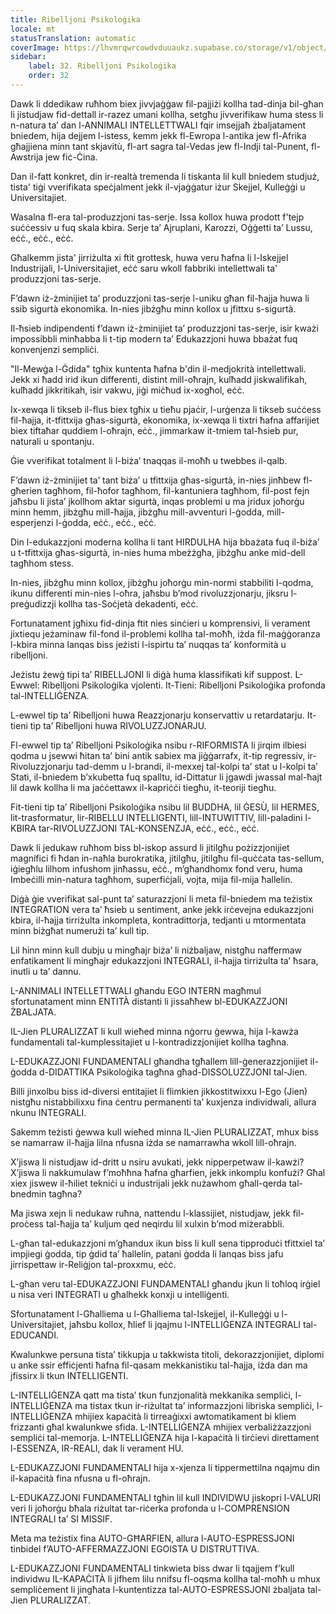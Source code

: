 ```yaml
---
title: Ribelljoni Psikoloġika
locale: mt
statusTranslation: automatic
coverImage: https://lhvmrqwrcowdvduuaukz.supabase.co/storage/v1/object/public/strapi-uploads/small_cover-educacion-fundamental.webp-2d51a7828a2b1309555be27f7e2a61a0.webp
sidebar:
    label: 32. Ribelljoni Psikoloġika
    order: 32
---
```

Dawk li ddedikaw ruħhom biex jivvjaġġaw fil-pajjiżi kollha tad-dinja bil-għan li jistudjaw fid-dettall ir-razez umani kollha, setgħu jivverifikaw huma stess li n-natura ta’ dan l-ANNIMALI INTELLETTWALI fqir imsejjaħ żbaljatament bniedem, hija dejjem l-istess, kemm jekk fl-Ewropa l-antika jew fl-Afrika għajjiena minn tant skjavitù, fl-art sagra tal-Vedas jew fl-Indji tal-Punent, fl-Awstrija jew fiċ-Ċina.

Dan il-fatt konkret, din ir-realtà tremenda li tiskanta lil kull bniedem studjuż, tista' tiġi vverifikata speċjalment jekk il-vjaġġatur iżur Skejjel, Kulleġġi u Universitajiet.

Wasalna fl-era tal-produzzjoni tas-serje. Issa kollox huwa prodott f'tejp suċċessiv u fuq skala kbira. Serje ta’ Ajruplani, Karozzi, Oġġetti ta’ Lussu, eċċ., eċċ., eċċ.

Għalkemm jista' jirriżulta xi ftit grottesk, huwa veru ħafna li l-Iskejjel Industrijali, l-Universitajiet, eċċ saru wkoll fabbriki intellettwali ta' produzzjoni tas-serje.

F’dawn iż-żminijiet ta’ produzzjoni tas-serje l-uniku għan fil-ħajja huwa li ssib sigurtà ekonomika. In-nies jibżgħu minn kollox u jfittxu s-sigurtà.

Il-ħsieb indipendenti f’dawn iż-żminijiet ta’ produzzjoni tas-serje, isir kważi impossibbli minħabba li t-tip modern ta’ Edukazzjoni huwa bbażat fuq konvenjenzi sempliċi.

"Il-Mewġa l-Ġdida" tgħix kuntenta ħafna b'din il-medjokrità intellettwali. Jekk xi ħadd irid ikun differenti, distint mill-oħrajn, kulħadd jiskwalifikah, kulħadd jikkritikah, isir vakwu, jiġi miċħud ix-xogħol, eċċ.

Ix-xewqa li tikseb il-flus biex tgħix u tieħu pjaċir, l-urġenza li tikseb suċċess fil-ħajja, it-tfittxija għas-sigurtà, ekonomika, ix-xewqa li tixtri ħafna affarijiet biex tiftaħar quddiem l-oħrajn, eċċ., jimmarkaw it-tmiem tal-ħsieb pur, naturali u spontanju.

Ġie vverifikat totalment li l-biża’ tnaqqas il-moħħ u twebbes il-qalb.

F’dawn iż-żminijiet ta’ tant biża’ u tfittxija għas-sigurtà, in-nies jinħbew fl-għerien tagħhom, fil-ħofor tagħhom, fil-kantuniera tagħhom, fil-post fejn jaħsbu li jista’ jkollhom aktar sigurtà, inqas problemi u ma jridux joħorġu minn hemm, jibżgħu mill-ħajja, jibżgħu mill-avventuri l-ġodda, mill-esperjenzi l-ġodda, eċċ., eċċ., eċċ.

Din l-edukazzjoni moderna kollha li tant HIRDULHA hija bbażata fuq il-biża’ u t-tfittxija għas-sigurtà, in-nies huma mbeżżgħa, jibżgħu anke mid-dell tagħhom stess.

In-nies, jibżgħu minn kollox, jibżgħu joħorġu min-normi stabbiliti l-qodma, ikunu differenti min-nies l-oħra, jaħsbu b’mod rivoluzzjonarju, jiksru l-preġudizzji kollha tas-Soċjetà dekadenti, eċċ.

Fortunatament jgħixu fid-dinja ftit nies sinċieri u komprensivi, li verament jixtiequ jeżaminaw fil-fond il-problemi kollha tal-moħħ, iżda fil-maġġoranza l-kbira minna lanqas biss jeżisti l-ispirtu ta’ nuqqas ta’ konformità u ribelljoni.

Jeżistu żewġ tipi ta’ RIBELLJONI li diġà huma klassifikati kif suppost. L-Ewwel: Ribelljoni Psikoloġika vjolenti. It-Tieni: Ribelljoni Psikoloġika profonda tal-INTELLIĠENZA.

L-ewwel tip ta’ Ribelljoni huwa Reazzjonarju konservattiv u retardatarju. It-tieni tip ta’ Ribelljoni huwa RIVOLUZZJONARJU.

Fl-ewwel tip ta’ Ribelljoni Psikoloġika nsibu r-RIFORMISTA li jirqim ilbiesi qodma u jsewwi ħitan ta’ bini antik sabiex ma jiġġarrafx, it-tip regressiv, ir-Rivoluzzjonarju tad-demm u l-brandi, il-mexxej tal-kolpi ta’ stat u l-kolpi ta’ Stati, il-bniedem b’xkubetta fuq spalltu, id-Dittatur li jgawdi jwassal mal-ħajt lil dawk kollha li ma jaċċettawx il-kapriċċi tiegħu, it-teoriji tiegħu.

Fit-tieni tip ta’ Ribelljoni Psikoloġika nsibu lil BUDDHA, lil ĠESÙ, lil HERMES, lit-trasformatur, lir-RIBELLU INTELLIGENTI, lill-INTUWITTIV, lill-paladini l-KBIRA tar-RIVOLUZZJONI TAL-KONSENZJA, eċċ., eċċ., eċċ.

Dawk li jedukaw ruħhom biss bl-iskop assurd li jitilgħu pożizzjonijiet magnífici fi ħdan in-naħla burokratika, jitilgħu, jitilgħu fil-quċċata tas-sellum, iġiegħlu lilhom infushom jinħassu, eċċ., m’għandhomx fond veru, huma Imbeċilli min-natura tagħhom, superfiċjali, vojta, mija fil-mija ħallelin.

Diġà ġie vverifikat sal-punt ta’ saturazzjoni li meta fil-bniedem ma teżistix INTEGRATION vera ta’ ħsieb u sentiment, anke jekk irċevejna edukazzjoni kbira, il-ħajja tirriżulta inkompleta, kontradittorja, tedjanti u mtormentata minn biżgħat numerużi ta’ kull tip.

Lil hinn minn kull dubju u mingħajr biża’ li niżbaljaw, nistgħu naffermaw enfatikament li mingħajr edukazzjoni INTEGRALI, il-ħajja tirriżulta ta’ ħsara, inutli u ta’ dannu.

L-ANNIMALI INTELLETTWALI għandu EGO INTERN magħmul sfortunatament minn ENTITÀ distanti li jissaħħew bl-EDUKAZZJONI ŻBALJATA.

IL-Jien PLURALIZZAT li kull wieħed minna nġorru ġewwa, hija l-kawża fundamentali tal-kumplessitajiet u l-kontradizzjonijiet kollha tagħna.

L-EDUKAZZJONI FUNDAMENTALI għandha tgħallem lill-ġenerazzjonijiet il-ġodda d-DIDATTIKA Psikoloġika tagħna għad-DISSOLUZZJONI tal-Jien.

Billi jinxolbu biss id-diversi entitajiet li flimkien jikkostitwixxu l-Ego (Jien) nistgħu nistabbilixxu fina ċentru permanenti ta’ kuxjenza individwali, allura nkunu INTEGRALI.

Sakemm teżisti ġewwa kull wieħed minna IL-Jien PLURALIZZAT, mhux biss se namarraw il-ħajja lilna nfusna iżda se namarrawha wkoll lill-oħrajn.

X’jiswa li nistudjaw id-dritt u nsiru avukati, jekk nipperpetwaw il-kawżi? X’jiswa li nakkumulaw f’moħħna ħafna għarfien, jekk inkomplu konfużi? Għal xiex jiswew il-ħiliet tekniċi u industrijali jekk nużawhom għall-qerda tal-bnedmin tagħna?

Ma jiswa xejn li nedukaw ruħna, nattendu l-klassijiet, nistudjaw, jekk fil-proċess tal-ħajja ta’ kuljum qed neqirdu lil xulxin b’mod miżerabbli.

L-għan tal-edukazzjoni m’għandux ikun biss li kull sena tipproduċi tfittxiel ta’ impjiegi ġodda, tip ġdid ta’ ħallelin, patani ġodda li lanqas biss jafu jirrispettaw ir-Reliġjon tal-proxxmu, eċċ.

L-għan veru tal-EDUKAZZJONI FUNDAMENTALI għandu jkun li toħloq irġiel u nisa veri INTEGRATI u għalhekk konxji u intelliġenti.

Sfortunatament l-Għalliema u l-Għalliema tal-Iskejjel, il-Kulleġġi u l-Universitajiet, jaħsbu kollox, ħlief li jqajmu l-INTELLIĠENZA INTEGRALI tal-EDUCANDI.

Kwalunkwe persuna tista’ tikkupja u takkwista titoli, dekorazzjonijiet, diplomi u anke ssir effiċjenti ħafna fil-qasam mekkanistiku tal-ħajja, iżda dan ma jfissirx li tkun INTELLIGENTI.

L-INTELLIĠENZA qatt ma tista’ tkun funzjonalità mekkanika sempliċi, l-INTELLIĠENZA ma tistax tkun ir-riżultat ta’ informazzjoni libriska sempliċi, l-INTELLIĠENZA mhijiex kapaċità li tirreaġixxi awtomatikament bi kliem frizzanti għal kwalunkwe sfida. L-INTELLIĠENZA mhijiex verbaliżżazzjoni sempliċi tal-memorja. L-INTELLIĠENZA hija l-kapaċità li tirċievi direttament l-ESSENZA, IR-REALI, dak li verament HU.

L-EDUKAZZJONI FUNDAMENTALI hija x-xjenza li tippermettilna nqajmu din il-kapaċità fina nfusna u fl-oħrajn.

L-EDUKAZZJONI FUNDAMENTALI tgħin lil kull INDIVIDWU jiskopri l-VALURI veri li joħorġu bħala riżultat tar-riċerka profonda u l-COMPRENSION INTEGRALI ta’ SI MISSIF.

Meta ma teżistix fina AUTO-GĦARFIEN, allura l-AUTO-ESPRESSJONI tinbidel f’AUTO-AFFERMAZZJONI EGOISTA U DISTRUTTIVA.

L-EDUKAZZJONI FUNDAMENTALI tinkwieta biss dwar li tqajjem f’kull individwu IL-KAPAĊITÀ li jifhem lilu nnifsu fl-oqsma kollha tal-moħħ u mhux sempliċement li jingħata l-kuntentizza tal-AUTO-ESPRESSJONI żbaljata tal-Jien PLURALIZZAT.

